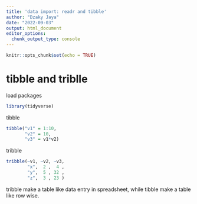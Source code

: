 ```yaml
---
title: 'data import: readr and tibble'
author: "Dzaky Jaya"
date: "2022-09-03"
output: html_document
editor_options: 
  chunk_output_type: console
---
```


```r
knitr::opts_chunk$set(echo = TRUE)
```

# tibble and triblle

load packages
```r
library(tidyverse)
```

tibble
```r
tibble("v1" = 1:10,
       "v2" = 10,
       "v3" = v1*v2)
```
tribble
```r
tribble(~v1, ~v2, ~v3,
        "x",  2 ,  4 ,
        "y",  5 , 32 ,
        "z",  3 , 23 )
```
tribble make a table like data entry in spreadsheet, while tibble make a table like row wise.














